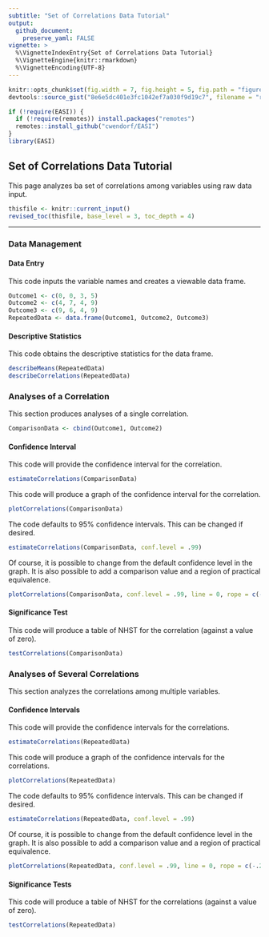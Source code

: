 ```yaml
---
subtitle: "Set of Correlations Data Tutorial"
output:
  github_document:
    preserve_yaml: FALSE
vignette: >
  %\VignetteIndexEntry{Set of Correlations Data Tutorial}
  %\VignetteEngine{knitr::rmarkdown}
  %\VignetteEncoding{UTF-8}
---
```


```r
knitr::opts_chunk$set(fig.width = 7, fig.height = 5, fig.path = "figures/", echo = TRUE, warning = FALSE, message = FALSE)
devtools::source_gist("8e6e5dc401e3fc1042ef7a030f9d19c7", filename = "revised_toc.R")
```

```r
if (!require(EASI)) {
  if (!require(remotes)) install.packages("remotes")
  remotes::install_github("cwendorf/EASI")
}
library(EASI)
```

## Set of Correlations Data Tutorial

This page analyzes ba set of correlations among variables using raw data input.

```r
thisfile <- knitr::current_input()
revised_toc(thisfile, base_level = 3, toc_depth = 4)
```

---

### Data Management

#### Data Entry

This code inputs the variable names and creates a viewable data frame.
```r
Outcome1 <- c(0, 0, 3, 5)
Outcome2 <- c(4, 7, 4, 9)
Outcome3 <- c(9, 6, 4, 9)
RepeatedData <- data.frame(Outcome1, Outcome2, Outcome3)
```

#### Descriptive Statistics

This code obtains the descriptive statistics for the data frame.
```r
describeMeans(RepeatedData)
describeCorrelations(RepeatedData)
```

### Analyses of a Correlation

This section produces analyses of a single correlation.

```r
ComparisonData <- cbind(Outcome1, Outcome2)
```

#### Confidence Interval

This code will provide the confidence interval for the correlation.
```r
estimateCorrelations(ComparisonData)
```

This code will produce a graph of the confidence interval for the correlation.
```r
plotCorrelations(ComparisonData)
```

The code defaults to 95% confidence intervals. This can be changed if desired.
```r
estimateCorrelations(ComparisonData, conf.level = .99)
```

Of course, it is possible to change from the default confidence level in the graph. It is also possible to add a comparison value and a region of practical equivalence.
```r
plotCorrelations(ComparisonData, conf.level = .99, line = 0, rope = c(-.2, .2))
```

#### Significance Test

This code will produce a table of NHST for the correlation (against a value of zero).
```r
testCorrelations(ComparisonData)
```

### Analyses of Several Correlations

This section analyzes the correlations among multiple variables.

#### Confidence Intervals

This code will provide the confidence intervals for the correlations.
```r
estimateCorrelations(RepeatedData)
```

This code will produce a graph of the confidence intervals for the correlations.
```r
plotCorrelations(RepeatedData)
```

The code defaults to 95% confidence intervals. This can be changed if desired.
```r
estimateCorrelations(RepeatedData, conf.level = .99)
```

Of course, it is possible to change from the default confidence level in the graph. It is also possible to add a comparison value and a region of practical equivalence.
```r
plotCorrelations(RepeatedData, conf.level = .99, line = 0, rope = c(-.2, .2))
```

#### Significance Tests

This code will produce a table of NHST for the correlations (against a value of zero).
```r
testCorrelations(RepeatedData)
```
